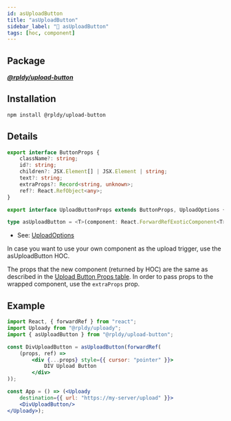 ```yaml
---
id: asUploadButton
title: "️asUploadButton"
sidebar_label: "🍬️ ️asUploadButton"
tags: [hoc, component]
---
```


## Package

**_[@rpldy/upload-button](../../packages/rpldy-upload-button)_**

## Installation

```bash npm2yarn
npm install @rpldy/upload-button
```

## Details

```typescript
export interface ButtonProps {
    className?: string;
    id?: string;
    children?: JSX.Element[] | JSX.Element | string;
    text?: string;
    extraProps?: Record<string, unknown>;
    ref?: React.RefObject<any>;
}

export interface UploadButtonProps extends ButtonProps, UploadOptions {}

type asUploadButton = <T>(component: React.ForwardRefExoticComponent<T> | React.ComponentType<T>) => React.FC<UploadButtonProps>;
```

- See: [UploadOptions](../types#uploadoptions)

In case you want to use your own component as the upload trigger, use the asUploadButton HOC.

The props that the new component (returned by HOC) are the same as described in
the [Upload Button Props table](../components/uploadButton#props).
In order to pass props to the wrapped component, use the `extraProps` prop.

## Example

```jsx
import React, { forwardRef } from "react";
import Uploady from "@rpldy/uploady";
import { asUploadButton } from "@rpldy/upload-button";

const DivUploadButton = asUploadButton(forwardRef(
    (props, ref) =>
        <div {...props} style={{ cursor: "pointer" }}>
            DIV Upload Button
        </div>
));

const App = () => (<Uploady
    destination={{ url: "https://my-server/upload" }}>
    <DivUploadButton/>
</Uploady>);
```
